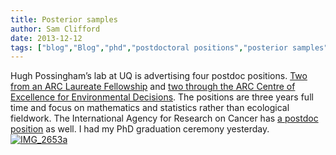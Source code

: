 ```yaml
---
title: Posterior samples
author: Sam Clifford
date: 2013-12-12
tags: ["blog","Blog","phd","postdoctoral positions","posterior samples","qut","science"]
---
```


Hugh Possingham's lab at UQ is advertising four postdoc positions. [Two from an ARC Laureate Fellowship](http://uqjobs.uq.edu.au/jobDetails.asp?sJobIDs=495300&stp=AW) and [two through the ARC Centre of Excellence for Environmental Decisions](http://uqjobs.uq.edu.au/jobDetails.asp?sJobIDs=495304&stp=AW). The positions are three years full time and focus on mathematics and statistics rather than ecological fieldwork. The International Agency for Research on Cancer has [a postdoc position](http://martynplummer.wordpress.com/2013/12/10/postdoctoral-opportunity-at-iarc-2/) as well. I had my PhD graduation ceremony yesterday. [![IMG_2653a](http://samcliffordinfo.files.wordpress.com/2013/12/img_2653a.jpg)](img_2653a.jpg)